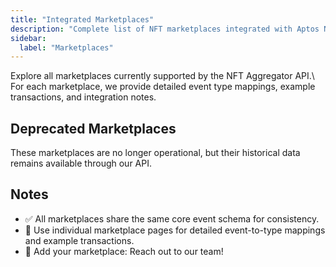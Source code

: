 ```yaml
---
title: "Integrated Marketplaces"
description: "Complete list of NFT marketplaces integrated with Aptos NFT Aggregator including event mappings and transaction examples"
sidebar:
  label: "Marketplaces"
---
```



<Aside type="note">
  Explore all marketplaces currently supported by the NFT Aggregator API.\
  For each marketplace, we provide detailed event type mappings, example transactions, and integration notes.
</Aside>

<CardGrid>
  <LinkCard href="/build/indexer/nft-aggregator/marketplaces/tradeport" title="Tradeport" description="View supported events and example transactions for Tradeport" />

  <LinkCard href="/build/indexer/nft-aggregator/marketplaces/bluemove" title="Bluemove" description="View supported events and example transactions for Bluemove" />

  <LinkCard href="/build/indexer/nft-aggregator/marketplaces/wapal" title="Wapal" description="View supported events and example transactions for Wapal" />

  <LinkCard href="/build/indexer/nft-aggregator/marketplaces/rarible" title="Rarible" description="View supported events and example transactions for Rarible" />
</CardGrid>

## Deprecated Marketplaces

These marketplaces are no longer operational, but their historical data remains available through our API.

<CardGrid>
  <LinkCard href="/build/indexer/nft-aggregator/marketplaces/topaz" title="Topaz (Deprecated)" description="Historical data available for reference" />
</CardGrid>

## Notes

- ✅ All marketplaces share the same core event schema for consistency.
- 📖 Use individual marketplace pages for detailed event-to-type mappings and example transactions.
- 🚀 Add your marketplace: Reach out to our team!
